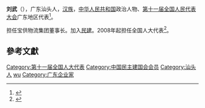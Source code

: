 {{otheruse|刘武}}
'''刘武'''（{{bd|1963年||}}），广东汕头人，[[汉族|汉族]]，[[中华人民共和国|中华人民共和国]]政治人物、[[第十一届全国人民代表大会|第十一届全国人民代表大会]]广东地区代表<ref>{{cite web|author=新华网|title=第十一届全国人大代表|url=http://news.xinhuanet.com/ziliao/2008-03/03/content_7708230.htm?node=36628|publisher=新华网|accessdate=2014-01-07|archive-date=2014-01-10|archive-url=https://web.archive.org/web/20140110211415/http://news.xinhuanet.com/ziliao/2008-03/03/content_7708230.htm?node=36628|dead-url=no}}</ref>。

担任宝供物流集团董事长。加入[[民建|民建]]。2008年起担任全国人大代表<ref>{{cite news|title=全国人大代表信息-刘武|url=http://210.82.31.1:8084/delegate/viewDelegate.action?dbid=111814|accessdate=2013-04-05|newspaper=全国人大网|archive-url=https://web.archive.org/web/20140522052941/http://www.npc.gov.cn/delegate/viewDelegate.action?dbid=111814|archive-date=2014-05-22|dead-url=yes}}</ref>。

==參考文獻==
{{reflist}}

{{DEFAULTSORT:liu wu}}
[[Category:第十一届全国人大代表|Category:第十一届全国人大代表]]
[[Category:中国民主建国会会员|Category:中国民主建国会会员]]
[[Category:汕头人|Category:汕头人]]
[[Category:刘姓|wu]]
[[Category:广东企业家|Category:广东企业家]]
{{企业家小作品}}